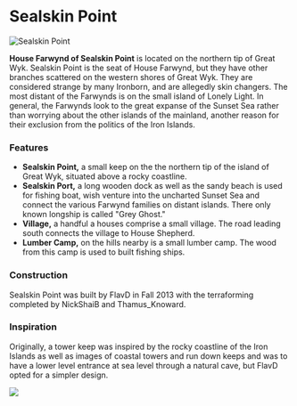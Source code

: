 

# Sealskin Point

<Image src="https://cdn.sanity.io/images/1as7cn02/production/44f0f4cbc116d336b6f253161c4ea303b9af2b01-1920x1017.png?w=976&h=350&fit=crop&crop=center&auto=format" alt="Sealskin Point" width={976} height={350}  />

<ProjectDetails
  floatRight
  region="Iron Islands"
  house="House Farwynd"
  type="Keep"
  status="Completed"
  warp="/warp sealskinpoint"
  projectLead="Galivis"
  dateStarted="April 20, 2014"
  dateCompleted="April 20, 2014"
/>

**House Farwynd of Sealskin Point** is located on the northern tip of Great Wyk. Sealskin Point is the seat of House Farwynd, but they have other branches scattered on the western shores of Great Wyk. They are considered strange by many Ironborn, and are allegedly skin changers. The most distant of the Farwynds is on the small island of Lonely Light. In general, the Farwynds look to the great expanse of the Sunset Sea rather than worrying about the other islands of the mainland, another reason for their exclusion from the politics of the Iron Islands.

### Features

* **Sealskin Point,** a small keep on the the northern tip of the island of Great Wyk, situated above a rocky coastline.
* **Sealskin Port,** a long wooden dock as well as the sandy beach is used for fishing boat, wish venture into the uncharted Sunset Sea and connect the various Farwynd families on distant islands. There only known longship is called "Grey Ghost."
* **Village,** a handful a houses comprise a small village. The road leading south connects the village to House Shepherd.
* **Lumber Camp,** on the hills nearby is a small lumber camp. The wood from this camp is used to built fishing ships.

### Construction

Sealskin Point was built by FlavD in Fall 2013 with the terraforming completed by NickShaiB and Thamus_Knoward.

### Inspiration

Originally, a tower keep was inspired by the rocky coastline of the Iron Islands as well as images of coastal towers and run down keeps and was to have a lower level entrance at sea level through a natural cave, but FlavD opted for a simpler design.


![](https://cdn.sanity.io/images/1as7cn02/production/2dbd96351bff3e9f2a21283e69c76a84e3d87b61-610x406.jpg)
